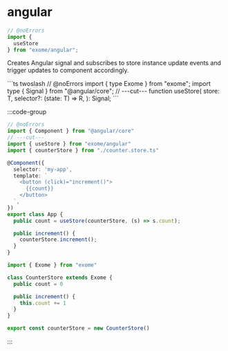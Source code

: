 # angular

```ts twoslash
// @noErrors
import {
  useStore
} from "exome/angular";
```

<div className="api-explore">
<p className="api-explore-comment">
Creates Angular signal and subscribes to store instance update events and trigger updates to component accordingly.
</p>
```ts twoslash
// @noErrors
import { type Exome } from "exome";
import type { Signal } from "@angular/core";
// ---cut---
function useStore<T extends Exome, R = T>(
  store: T,
  selector?: (state: T) => R,
): Signal<R>;
```
</div>

:::code-group

```ts twoslash [example.ts]
// @noErrors
import { Component } from "@angular/core"
// ---cut---
import { useStore } from "exome/angular"
import { counterStore } from "./counter.store.ts"

@Component({
  selector: 'my-app',
  template: `
    <button (click)="increment()">
      {{count}}
    </button>
  `,
})
export class App {
  public count = useStore(counterStore, (s) => s.count);

  public increment() {
    counterStore.increment();
  }
}
```

```ts twoslash [counter.store.ts] filename="counter.store.ts"
import { Exome } from "exome"

class CounterStore extends Exome {
  public count = 0

  public increment() {
    this.count += 1
  }
}

export const counterStore = new CounterStore()
```

:::
